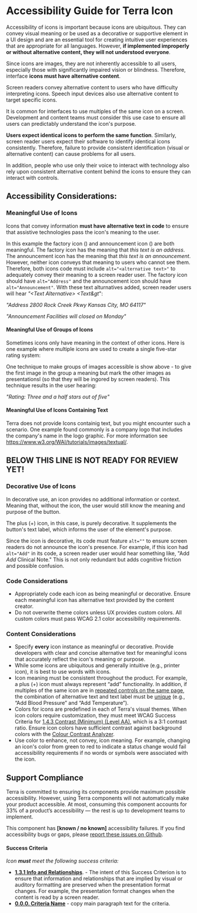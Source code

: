 


<Badge />

# Accessibility Guide for Terra Icon

<Notice variant="important" ariaLevel="2">

Accessibility of icons is important because icons are ubiquitous. They can convey visual meaning or be used as a decorative or supportive element in a UI design and are an essential tool for creating intuitive user experiences that are appropriate for all languages. However, **if implemented improperly or without alternative content, they will not understood everyone**.

</Notice>

Since icons are images, they are not inherently accessible to all users, especially those with significantly impaired vision or blindness. Therefore, interface **icons must have alternative content**.

Screen readers convey alternative content to users who have difficulty interpreting icons. Speech input devices also use alternative content to target specific icons.

It is common for interfaces to use multiples of the same icon on a screen. Development and content teams must consider this use case to ensure all users can predictably understand the icon's purpose.

**Users expect identical icons to perform the same function**. Similarly, screen reader users expect their software to identify identical icons consistently. Therefore, failure to provide consistent identification (visual or alternative content) can cause problems for all users.

In addition, people who use only their voice to interact with technology also rely upon consistent alternative content behind the icons to ensure they can interact with controls.



<Whitespace />

## Accessibility Considerations:

### Meaningful Use of Icons

Icons that convey information **must have alternative text in code** to ensure that assistive technologies pass the icon's meaning to the user.

<MeaningfulIconExamples/>

In this example the factory icon (<IconManufacturer/>) and announcement icon (<IconAnnouncement/>) are both meaningful. The factory icon has the meaning that _this text is an address_. The announcement icon has the meaning that _this text is an announcement_. However, neither icon conveys that meaning to users who cannot see them. Therefore, both icons code must include `alt="<alternative text>"` to adequately convey their meaning to a screen reader user. The factory icon should have `alt="Address"` and the announcement icon should have `alt="Announcement"`. With these text alturnatives added, screen reader users will hear _"&lt;Text Alternative&gt; &lt;Text&gt_":

<p><em>"Address 2800 Rock Creek Pkwy Kansas City, MO 64117"</em></p>
<p><em>"Announcement Facilities will closed on Monday"</em></p>

#### Meaningful Use of Groups of Icons

Sometimes icons only have meaning in the context of other icons. Here is one example where multiple icons are used to create a single five-star rating system:

<MeaningfulIconGroupExample/>

One technique to make groups of images accessible is show above - to give the first image in the group a meaning but mark the other images as presentationsl (so that they will be ingored by screen readers). This technique results in the user hearing:

_"Rating: Three and a half stars out of five"_

#### Meaningful Use of Icons Containing Text

Terra does not provide Icons containig text, but you might encounter such a scenario. One example found commonly is a company logo that includes the company's name in the logo graphic. For more information see https://www.w3.org/WAI/tutorials/images/textual/.

## BELOW THIS LINE IS NOT READY FOR REVIEW YET!

### Decorative Use of Icons

In decorative use, an icon provides no additional information or context. Meaning that, without the icon, the user would still know the meaning and purpose of the button.

<DecorativeIconExamples/>

The plus (+) icon, in this case, is purely decorative. It supplements the button's text label, which informs the user of the element's purpose.

Since the icon is decorative, its code must feature `alt=""` to ensure screen readers do not announce the icon's presence. For example, if this icon had `alt="Add"` in its code, a screen reader user would hear something like, "Add _Add_ Clinical Note." This is not only redundant but adds cognitive friction and possible confusion.

### Code Considerations

- Appropriately code each icon as being meaningful or decorative. Ensure each meaningful icon has alternative text provided by the content creator.
- Do not overwrite theme colors unless UX provides custom colors. All custom colors must pass WCAG 2.1 color accessibility requirements.

<Whitespace />

### Content Considerations

- Specify **every** icon instance as meaningful or decorative. Provide developers with clear and concise alternative text for meaningful icons that accurately reflect the icon's meaning or purpose.
- While some icons are ubiquitous and generally intuitive (e.g., printer icon), it is best to use words with icons.
- Icon meaning must be consistent throughout the product. For example, a plus (+) icon must always represent “add” functionality. In addition, if multiples of the same icon are in [repeated controls on the same page](https://adrianroselli.com/2019/06/group-labels-do-not-guarantee-uniquity.html), the combination of alternative text and text label must be [unique](https://fae.disability.illinois.edu/rulesets/CONTROL_10/) (e.g., “Add Blood Pressure” and “Add Temperature”).
- Colors for icons are predefined in each of Terra's visual themes. When icon colors require customization, they must meet WCAG Success Criteria for [1.4.3 Contrast (Minimum) (Level AA)](https://www.w3.org/WAI/WCAG21/Understanding/contrast-minimum.html), which is a 3:1 contrast ratio. Ensure icon colors have sufficient contrast against background colors with the [Colour Contrast Analyzer](https://www.tpgi.com/color-contrast-checker/).
- Use color to enhance, not convey, icon meaning. For example, changing an icon's color from green to red to indicate a status change would fail accessibility requirements if no words or symbols were associated with the icon.

<Whitespace />

## Support Compliance

Terra is committed to ensuring its components provide maximum possible accessibility. However, using Terra components will not automatically make your product accessible. At most, consuming this component accounts for 33% of a product’s accessibility — the rest is up to development teams to implement.

This component has **[known / no known]** accessibility failures. If you find accessibility bugs or gaps, please [report these issues on Github](https://github.com/cerner/terra-core/issues/new/choose).

#### Success Criteria

_Icon **must** meet the following success criteria:_

- [**1.3.1 Info and Relationships**](https://www.w3.org/WAI/WCAG21/Understanding/info-and-relationships.html). - The intent of this Success Criterion is to ensure that information and relationships that are implied by visual or auditory formatting are preserved when the presentation format changes. For example, the presentation format changes when the content is read by a screen reader.
- [**0.0.0. Criteria Name**](https://www.link-to-criteria.html) - copy main paragraph text for the criteria.

